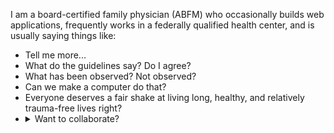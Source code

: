 
<Scaffold name="kevin hu">
<SocialMe
  urlArray={[
    "https://github.com/hukevinxiaochen",
    "https://linkedin.com/in/kevinhuMD/",
    "https://orcid.org/0000-0001-7573-3880",
    "https://twitter.com/HuKevinS",
  ]}
/>


I am a board-certified family physician (ABFM) who occasionally builds web
applications, frequently works in a federally qualified health center, and is
usually saying things like:

- Tell me more...
- What do the guidelines say? Do I agree?
- What has been observed? Not observed?
- Can we make a computer do that?
- Everyone deserves a fair shake at living long, healthy, and relatively
  trauma-free lives right?
- <details>
    <summary>Want to collaborate?</summary>If you're here, you already know how
    to reach me via email, phone, or any of my social media links. I keep my
    calendar pretty accurately up-to-date so don't be a stranger.
  </details>

</Scaffold>

